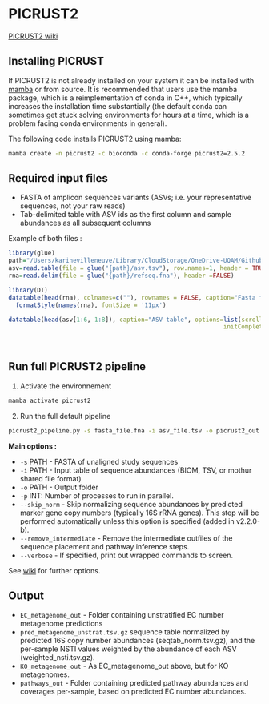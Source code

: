 # PICRUST2

[PICRUST2 wiki](https://github.com/picrust/picrust2/wiki)

## Installing PICRUST

If PICRUST2 is not already installed on your system it can be installed with [mamba](https://mamba.readthedocs.io/en/latest/installation/mamba-installation.html) or from source. It is recommended that users use the mamba package, which is a reimplementation of conda in C++, which typically increases the installation time substantially (the default conda can sometimes get stuck solving environments for hours at a time, which is a problem facing conda environments in general).

The following code installs PICRUST2 using mamba: 
```bash
mamba create -n picrust2 -c bioconda -c conda-forge picrust2=2.5.2
``` 

## Required input files

- FASTA of amplicon sequences variants (ASVs; i.e. your representative sequences, not your raw reads) 
- Tab-delimited table with ASV ids as the first column and sample abundances as all subsequent columns

Example of both files : 

```r
library(glue)
path="/Users/karinevilleneuve/Library/CloudStorage/OneDrive-UQAM/Github/labolazar_scripts/example_data/picrust2"
asv=read.table(file = glue("{path}/asv.tsv"), row.names=1, header = TRUE, check.names=FALSE)
rna=read.delim(file = glue("{path}/refseq.fna"), header =FALSE)
```

```r
library(DT)
datatable(head(rna), colnames=c(""), rownames = FALSE, caption="Fasta file", options=list(scrollX=T, dom = 't', paging=FALSE, ordering=FALSE)) %>% 
  formatStyle(names(rna), fontSize = '11px')     

datatable(head(asv[1:6, 1:8]), caption="ASV table", options=list(scrollX=T, dom = 't', paging=FALSE, ordering=FALSE,
                                                            initComplete = JS("function(settings, json) {",
                                                                              "$(this.api().table().header()).css({'font-size': '12px'});",
                                                                              "}"))) %>% formatStyle(columns = colnames(.$x$data), `font-size` = '12px')
``` 

## Run full PICRUST2 pipeline 

1. Activate the environnement
```bash
mamba activate picrust2
```

2. Run the full default pipeline
```bash
picrust2_pipeline.py -s fasta_file.fna -i asv_file.tsv -o picrust2_out -p 12
```

**Main options :**

- `-s` PATH - FASTA of unaligned study sequences
- `-i` PATH - Input table of sequence abundances (BIOM, TSV, or mothur shared file format)
- `-o` PATH - Output folder
- `-p` INT: Number of processes to run in parallel.
- `--skip_norm` - Skip normalizing sequence abundances by predicted marker gene copy numbers (typically 16S rRNA genes). This step will be performed automatically unless this option is specified (added in v2.2.0-b).
- `--remove_intermediate` - Remove the intermediate outfiles of the sequence placement and pathway inference steps.
- `--verbose` - If specified, print out wrapped commands to screen.

See [wiki](https://github.com/picrust/picrust2/wiki/Full-pipeline-script) for further options. 

## Output 

- `EC_metagenome_out` - Folder containing unstratified EC number metagenome predictions
- `pred_metagenome_unstrat.tsv.gz` sequence table normalized by predicted 16S copy number abundances (seqtab_norm.tsv.gz), and the per-sample NSTI values weighted by the abundance of each ASV (weighted_nsti.tsv.gz).
- `KO_metagenome_out` - As EC_metagenome_out above, but for KO metagenomes.
- `pathways_out` - Folder containing predicted pathway abundances and coverages per-sample, based on predicted EC number abundances.

